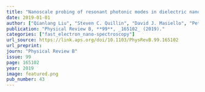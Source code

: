 ```yaml
---
title: "Nanoscale probing of resonant photonic modes in dielectric nanoparticles with focused electron beams"
date: 2019-01-01
author: ["Qianlang Liu", "Steven C. Quillin", "David J. Masiello", "Peter A. Crozier"]
publication: "Physical Review B, **99**, _165102_ (2019)."
categories: ["fast_electron_nano-spectroscopy"]
url_source: https://link.aps.org/doi/10.1103/PhysRevB.99.165102
url_preprint: 
journ: "Physical Review B"
issue: 99
page: 165102
year: 2019
image: featured.png
pub_number: 43
---
```

